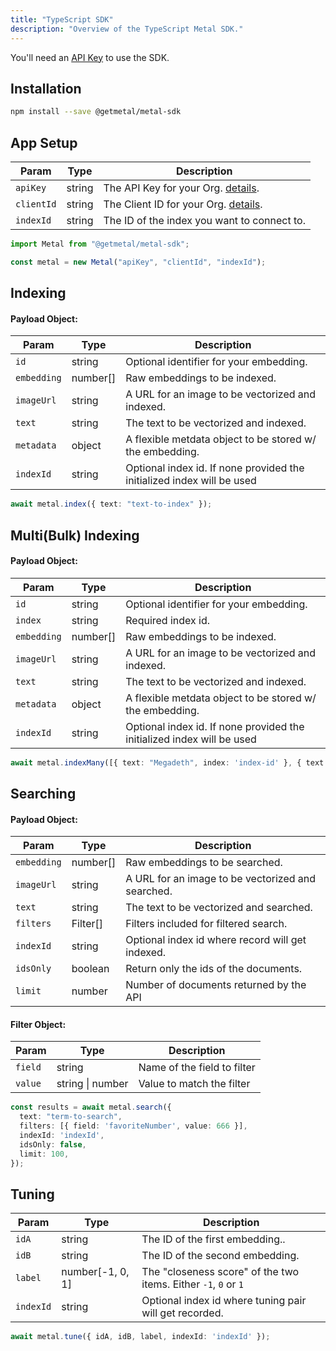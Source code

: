 ```yaml
---
title: "TypeScript SDK"
description: "Overview of the TypeScript Metal SDK."
---
```


<Note>You'll need an [API Key](/authentication) to use the SDK.</Note>
## Installation

```bash
npm install --save @getmetal/metal-sdk
```

## App Setup

| Param      | Type   | Description                                             |
| ---------- | ------ | ------------------------------------------------------- |
| `apiKey`   | string | The API Key for your Org. [details](/authentication).   |
| `clientId` | string | The Client ID for your Org. [details](/authentication). |
| `indexId`  | string | The ID of the index you want to connect to.             |

```typescript
import Metal from "@getmetal/metal-sdk";

const metal = new Metal("apiKey", "clientId", "indexId");
```

## Indexing

#### Payload Object:

| Param       | Type     | Description                                              |
| ----------- | -------- | -------------------------------------------------------- |
| `id`        | string   | Optional identifier for your embedding.                  |
| `embedding` | number[] | Raw embeddings to be indexed.                            |
| `imageUrl`  | string   | A URL for an image to be vectorized and indexed.         |
| `text`      | string   | The text to be vectorized and indexed.                   |
| `metadata`  | object   | A flexible metdata object to be stored w/ the embedding. |
| `indexId`  | string   | Optional index id. If none provided the initialized index will be used |

```typescript
await metal.index({ text: "text-to-index" });
```

## Multi(Bulk) Indexing

#### Payload Object:

| Param       | Type     | Description                                              |
| ----------- | -------- | -------------------------------------------------------- |
| `id`        | string   | Optional identifier for your embedding.                  |
| `index`     | string   | Required index id.                  |
| `embedding` | number[] | Raw embeddings to be indexed.                            |
| `imageUrl`  | string   | A URL for an image to be vectorized and indexed.         |
| `text`      | string   | The text to be vectorized and indexed.                   |
| `metadata`  | object   | A flexible metdata object to be stored w/ the embedding. |
| `indexId`  | string   | Optional index id. If none provided the initialized index will be used |

```typescript
await metal.indexMany([{ text: "Megadeth", index: 'index-id' }, { text: "Metallica", index: 'index-id' }]);
```

## Searching

#### Payload Object:

| Param       | Type     | Description                                       |
| ----------- | -------- | ------------------------------------------------- |
| `embedding` | number[] | Raw embeddings to be searched.                    |
| `imageUrl`  | string   | A URL for an image to be vectorized and searched. |
| `text`      | string   | The text to be vectorized and searched.           |
| `filters`   | Filter[] | Filters included for filtered search.             |
| `indexId`   | string   | Optional index id where record will get indexed.|
| `idsOnly`   | boolean  | Return only the ids of the documents.           |
| `limit`     | number   | Number of documents returned by the API

#### Filter Object:
| Param       | Type     | Description                                       |
| ----------- | -------- | ------------------------------------------------- |
| `field`     | string       | Name of the field to filter |
| `value`     | string \| number  | Value to match the filter   |

```typescript
const results = await metal.search({
  text: "term-to-search",
  filters: [{ field: 'favoriteNumber', value: 666 }],
  indexId: 'indexId',
  idsOnly: false,
  limit: 100,
});
```

## Tuning

| Param   | Type             | Description                                                     |
| ------- | ---------------- | --------------------------------------------------------------- |
| `idA`   | string           | The ID of the first embedding..                                 |
| `idB`   | string           | The ID of the second embedding.                                 |
| `label` | number[-1, 0, 1] | The "closeness score" of the two items. Either `-1`, `0` or `1` |
| `indexId`   | string   | Optional index id where tuning pair will get recorded.|

```typescript
await metal.tune({ idA, idB, label, indexId: 'indexId' });
```
